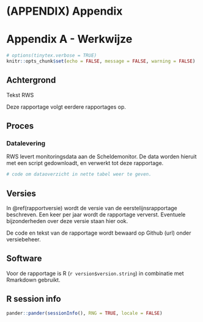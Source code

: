 # (APPENDIX) Appendix {-} 

# Appendix A - Werkwijze


```r
# options(tinytex.verbose = TRUE)
knitr::opts_chunk$set(echo = FALSE,	message = FALSE, warning = FALSE)
```

## Achtergrond

Tekst RWS

Deze rapportage volgt eerdere rapportages op. 


## Proces

### Datalevering

RWS levert monitoringsdata aan de Scheldemonitor. De data worden hieruit met een script gedownloadt, en verwerkt tot deze rapportage. 

```r
# code om dataoverzicht in nette tabel weer te geven. 


```


## Versies

In \@ref(rapportversie) wordt de versie van de eerstelijnsrapportage beschreven. Een keer per jaar wordt de rapportage ververst. Eventuele bijzonderheden over deze versie staan hier ook.

De code en tekst van de rapportage wordt bewaard op Github (url) onder versiebeheer. 

## Software

Voor de rapportage is R (`r version$version.string`)  in combinatie met Rmarkdown gebruikt.

## R session info

```r
pander::pander(sessionInfo(), RNG = TRUE, locale = FALSE)
```





